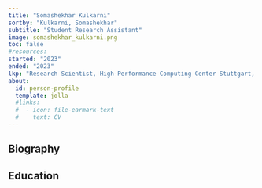 ```yaml
---
title: "Somashekhar Kulkarni"
sortby: "Kulkarni, Somashekhar"
subtitle: "Student Research Assistant"
image: somashekhar_kulkarni.png
toc: false
#resources: 
started: "2023"
ended: "2023"
lkp: "Research Scientist, High-Performance Computing Center Stuttgart, Germany"
about:
  id: person-profile
  template: jolla
  #links:
  #  - icon: file-earmark-text
  #    text: CV
---
```


:::{#person-profile}
:::

## Biography

## Education